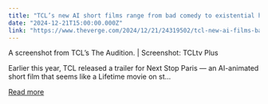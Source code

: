 ```yaml
---
title: "TCL’s new AI short films range from bad comedy to existential horror"
date: "2024-12-21T15:00:00.000Z"
link: "https://www.theverge.com/2024/12/21/24319502/tcl-new-ai-films-bad-comedy-existential-horror-ranked"
---
```


A screenshot from TCL’s The Audition. | Screenshot: TCLtv Plus
    

  
Earlier this year, TCL released a trailer for Next Stop Paris — an AI-animated short film that seems like a Lifetime movie on st...

[Read more](https://www.theverge.com/2024/12/21/24319502/tcl-new-ai-films-bad-comedy-existential-horror-ranked)
